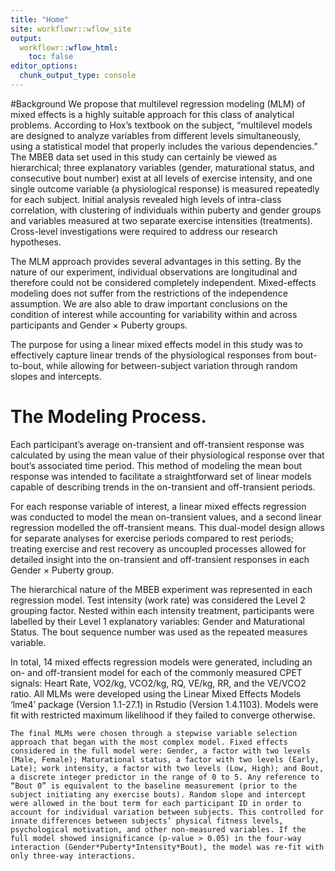 ```yaml
---
title: "Home"
site: workflowr::wflow_site
output:
  workflowr::wflow_html:
    toc: false
editor_options:
  chunk_output_type: console
---
```

#Background
We propose that multilevel regression modeling (MLM) of mixed effects is a highly suitable approach for this class of analytical problems. According to Hox’s textbook on the subject, “multilevel models are designed to analyze variables from different levels simultaneously, using a statistical model that properly includes the various dependencies.”  The MBEB data set used in this study can certainly be viewed as hierarchical; three explanatory variables (gender, maturational status, and consecutive bout number) exist at all levels of exercise intensity, and one single outcome variable (a physiological response) is measured repeatedly for each subject. Initial analysis revealed high levels of intra-class correlation, with clustering of individuals within puberty and gender groups and variables measured at two separate exercise intensities (treatments). Cross-level investigations were required to address our research hypotheses.  

The MLM approach provides several advantages in this setting. By the nature of our experiment, individual observations are longitudinal and therefore could not be considered completely independent. Mixed-effects modeling does not suffer from the restrictions of the independence assumption.  We are also able to draw important conclusions on the condition of interest while accounting for variability within and across participants and Gender × Puberty groups. 

The purpose for using a linear mixed effects model in this study was to effectively capture linear trends of the physiological responses from bout-to-bout, while allowing for between-subject variation through random slopes and intercepts. 

# The Modeling Process.

  Each participant’s average on-transient and off-transient response was calculated by using the mean value of their physiological response over that bout’s associated time period. This method of modeling the mean bout response was intended to facilitate a straightforward set of linear models capable of describing trends in the on-transient and off-transient periods. 

  For each response variable of interest, a linear mixed effects regression was conducted to model the mean on-transient values, and a second linear regression modelled the off-transient means. This dual-model design allows for separate analyses for exercise periods compared to rest periods; treating exercise and rest recovery as uncoupled processes allowed for detailed insight into the on-transient and off-transient responses in each Gender × Puberty group.
  
  The hierarchical nature of the MBEB experiment was represented in each regression model. Test intensity (work rate) was considered the Level 2 grouping factor. Nested within each intensity treatment, participants were labelled by their Level 1 explanatory variables: Gender and Maturational Status. The bout sequence number was used as the repeated measures variable.

  
  In total, 14 mixed effects regression models were generated, including an on- and off-transient model for each of the commonly measured CPET signals: Heart Rate, VO2/kg, VCO2/kg, RQ, VE/kg, RR, and the VE/VCO2 ratio. All MLMs were developed using the Linear Mixed Effects Models ‘lme4’ package (Version 1.1-27.1)  in Rstudio (Version 1.4.1103). Models were fit with restricted maximum likelihood if they failed to converge otherwise.
	
	The final MLMs were chosen through a stepwise variable selection approach that began with the most complex model. Fixed effects considered in the full model were: Gender, a factor with two levels (Male, Female); Maturational status, a factor with two levels (Early, Late); work intensity, a factor with two levels (Low, High); and Bout, a discrete integer predictor in the range of 0 to 5. Any reference to “Bout 0” is equivalent to the baseline measurement (prior to the subject initiating any exercise bouts). Random slope and intercept were allowed in the bout term for each participant ID in order to account for individual variation between subjects. This controlled for innate differences between subjects’ physical fitness levels, psychological motivation, and other non-measured variables. If the full model showed insignificance (p-value > 0.05) in the four-way interaction (Gender*Puberty*Intensity*Bout), the model was re-fit with only three-way interactions. 

